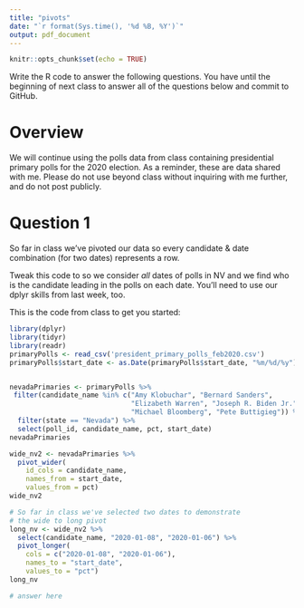 ```yaml
---
title: "pivots"
date: "`r format(Sys.time(), '%d %B, %Y')`"
output: pdf_document
---
```


```r
knitr::opts_chunk$set(echo = TRUE)
```

Write the R code to answer the following questions. You have until the beginning of next class to answer all of the questions below and commit to GitHub.

# Overview

We will continue using the polls data from class containing presidential primary polls for the 2020 election.  As a reminder, these are data shared with me.  Please do not use beyond class without inquiring with me further, and do not post publicly.

# Question 1

So far in class we've pivoted our data so every candidate \& date combination (for two dates) represents a row.

Tweak this code to so we consider *all* dates of polls in NV and we find who is the candidate leading in the polls on each date.  You'll need to use our dplyr skills from last week, too.

This is the code from class to get you started:

```r
library(dplyr)
library(tidyr)
library(readr)
primaryPolls <- read_csv('president_primary_polls_feb2020.csv')
primaryPolls$start_date <- as.Date(primaryPolls$start_date, "%m/%d/%y")


nevadaPrimaries <- primaryPolls %>%
 filter(candidate_name %in% c("Amy Klobuchar", "Bernard Sanders",
                              "Elizabeth Warren", "Joseph R. Biden Jr.",
                              "Michael Bloomberg", "Pete Buttigieg")) %>%
  filter(state == "Nevada") %>%
  select(poll_id, candidate_name, pct, start_date)
nevadaPrimaries

wide_nv2 <- nevadaPrimaries %>%
  pivot_wider(
    id_cols = candidate_name,
    names_from = start_date,
    values_from = pct)
wide_nv2

# So far in class we've selected two dates to demonstrate
# the wide to long pivot
long_nv <- wide_nv2 %>%
  select(candidate_name, "2020-01-08", "2020-01-06") %>%
  pivot_longer(
    cols = c("2020-01-08", "2020-01-06"),
    names_to = "start_date",
    values_to = "pct")
long_nv
```



```r
# answer here
```


